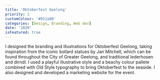 ```yaml
---
title: 'Oktoberfest Geelong'
priority: 2
customColour: '#911a00'
categories: [Design, Branding, Web dev]
date: '2020'
isFeatured: true
---
```


I designed the branding and illustrations for Oktoberfest Geelong, taking inspiration from the iconic bollard statues by Jan Mitchell, which can be found throughout the City of Greater Geelong, and traditional lederhosen and dirndl. I used a playful illustrative style and a beachy colour pallete combined with Old Style typography to bring Oktoberfest to the seaside. I also designed and developed a marketing website for the event.
